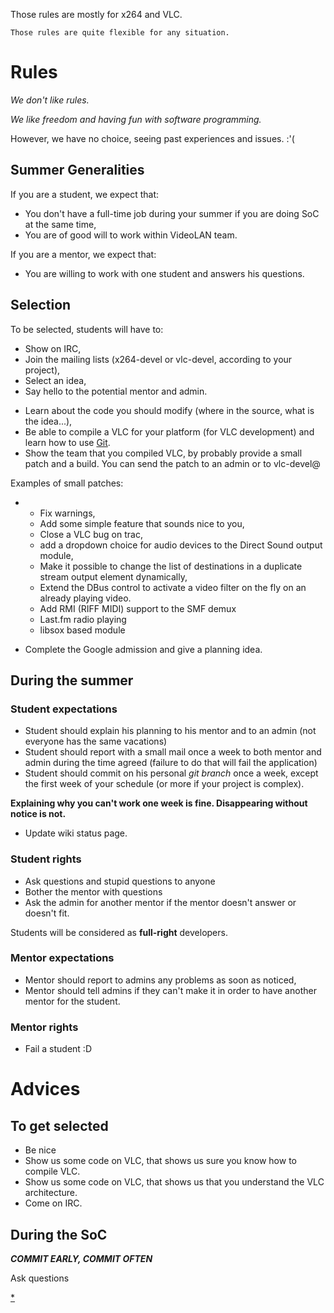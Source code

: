 Those rules are mostly for x264 and VLC.

 Those rules are quite flexible for any situation.

= Rules =
''We don't like rules.''

''We like freedom and having fun with software programming.''

However, we have no choice, seeing past experiences and issues. :'(

== Summer Generalities ==
If you are a student, we expect that:
* You don't have a full-time job during your summer if you are doing SoC at the same time,
* You are of good will to work within VideoLAN team.

If you are a mentor, we expect that:
* You are willing to work with one student and answers his questions.

== Selection ==

To be selected, students will have to:
* Show on IRC,
* Join the mailing lists (x264-devel or vlc-devel, according to your project),
* Select an idea,
* Say hello to the potential mentor and admin.

* Learn about the code you should modify (where in the source, what is the idea...),
* Be able to compile a VLC for your platform (for VLC development) and learn how to use [[Git]].
* Show the team that you compiled VLC, by probably provide a small patch and a build. You can send the patch to an admin or to vlc-devel@

Examples of small patches:
** Fix warnings,
** Add some simple feature that sounds nice to you,
** Close a VLC bug on trac,
** add a dropdown choice for audio devices to the Direct Sound output module,
** Make it possible to change the list of destinations in a duplicate stream output element dynamically,
** Extend the DBus control to activate a video filter on the fly on an already playing video.
** Add RMI (RIFF MIDI) support to the SMF demux
** Last.fm radio playing
** libsox based module


* Complete the Google admission and give a planning idea.

== During the summer ==

=== Student expectations ===
* Student should explain his planning to his mentor and to an admin (not everyone has the same vacations)
* Student should report with a small mail once a week to both mentor and admin during the time agreed (failure to do that will fail the application)
* Student should commit on his personal ''git branch'' once a week, except the first week of your schedule (or more if your project is complex).
'''Explaining why you can't work one week is fine. Disappearing without notice is not.'''
* Update wiki status page.

=== Student rights ===
* Ask questions and stupid questions to anyone
* Bother the mentor with questions
* Ask the admin for another mentor if the mentor doesn't answer or doesn't fit.

Students will be considered as '''full-right''' developers.

=== Mentor expectations ===
* Mentor should report to admins any problems as soon as noticed, 
* Mentor should tell admins if they can't make it in order to have another mentor for the student.

=== Mentor rights ===
* Fail a student :D

= Advices =

== To get selected ==

* Be nice
* Show us some code on VLC, that shows us sure you know how to compile VLC.
* Show us some code on VLC, that shows us that you understand the VLC architecture.
* Come on IRC.

== During the SoC ==
'''''COMMIT EARLY, COMMIT OFTEN'''''

Ask questions


[[Category:SoC 2008 Project|*]]